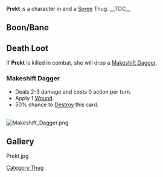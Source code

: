 {{stub}}

{{Character
| race = Kra'deshi
| location = 
| faction = spree
| title = Thug
}}

'''Prekt''' is a character in {{Gamename}} and a [[Spree]] Thug.
__TOC__
{{clear}}

==Boon/Bane==
{{Boon/Bane
|boon = King Hit
|boonimage = sucker punch
|boondesc = +4 damage on the first attack in battle.
|bane = Marked
|baneimage = marked
|banedesc = Enemy Spree join battle with less [[Panic]].
}}

==Death Loot==
If '''Prekt''' is killed in combat, she will drop a [[Makeshift Dagger]].

===Makeshift Dagger===
*Deals 2-3 damage and costs 0 action per turn.
*Apply 1 [[Wound]].
*50% chance to [[Destroy]] this card.
<br>[[File:Makeshift Dagger.png|thumb|alt=|none]]

==Gallery==
<gallery>
Prekt.jpg
</gallery>

[[Category:Thug]]